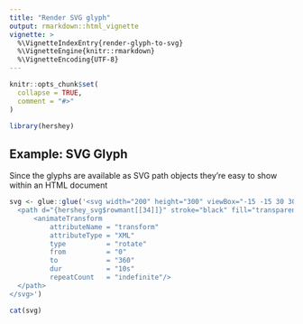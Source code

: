 ```yaml
---
title: "Render SVG glyph"
output: rmarkdown::html_vignette
vignette: >
  %\VignetteIndexEntry{render-glyph-to-svg}
  %\VignetteEngine{knitr::rmarkdown}
  %\VignetteEncoding{UTF-8}
---
```


```r
knitr::opts_chunk$set(
  collapse = TRUE,
  comment = "#>"
)
```

```r
library(hershey)
```




## Example: SVG Glyph 

Since the glyphs are available as SVG path objects they're easy to show within 
an HTML document

```r
svg <- glue::glue('<svg width="200" height="300" viewBox="-15 -15 30 30" xmlns="http://www.w3.org/2000/svg">
  <path d="{hershey_svg$rowmant[[34]]}" stroke="black" fill="transparent" stroke-width="0.5">
      <animateTransform 
          attributeName = "transform"
          attributeType = "XML"
          type          = "rotate"
          from          = "0"
          to            = "360"
          dur           = "10s"
          repeatCount   = "indefinite"/>
  </path>
</svg>')
```


```r
cat(svg)
```


